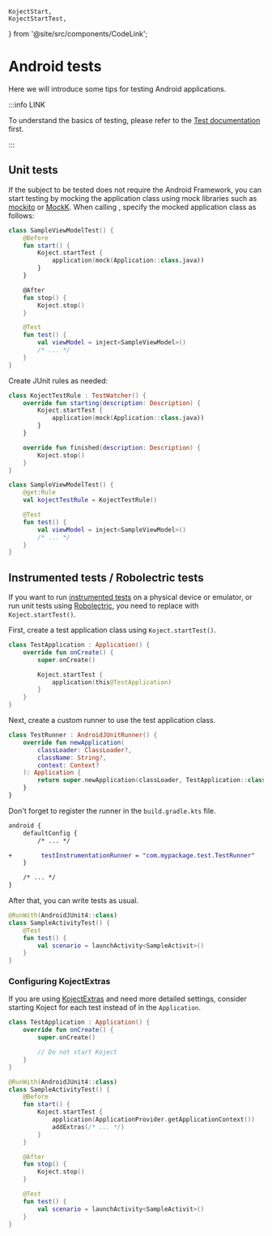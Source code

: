     KojectStart,
    KojectStartTest,
} from '@site/src/components/CodeLink';


# Android tests

Here we will introduce some tips for testing Android applications.

:::info LINK

To understand the basics of testing, please refer to the [Test documentation](/docs/test) first.

:::

## Unit tests
If the subject to be tested does not require the Android Framework, you can start testing by mocking the application class using mock libraries such as [mockito](https://site.mockito.org/) or [MockK](https://mockk.io/).
When calling <KojectStartTest/>, specify the mocked application class as follows:

```kotlin
class SampleViewModelTest() {
    @Before
    fun start() {
        Koject.startTest {
            application(mock(Application::class.java))
        }
    }

    @After
    fun stop() {
        Koject.stop()
    }

    @Test
    fun test() {
        val viewModel = inject<SampleViewModel>()
        /* ... */
    }
}
```

Create JUnit rules as needed:

```kotlin
class KojectTestRule : TestWatcher() {
    override fun starting(description: Description) {
        Koject.startTest {
            application(mock(Application::class.java))
        }
    }

    override fun finished(description: Description) {
        Koject.stop()
    }
}
```
```kotlin
class SampleViewModelTest() {
    @get:Rule
    val kojectTestRule = KojectTestRule()

    @Test
    fun test() {
        val viewModel = inject<SampleViewModel>()
        /* ... */
    }
}
```

## Instrumented tests / Robolectric tests

If you want to run [instrumented tests](https://developer.android.com/training/testing/instrumented-tests) on a physical device or emulator, or run unit tests using [Robolectric](https://robolectric.org/), you need to replace <KojectStart/> with `Koject.startTest()`.

First, create a test application class using `Koject.startTest()`.

```kotlin
class TestApplication : Application() {
    override fun onCreate() {
        super.onCreate()

        Koject.startTest {
            application(this@TestApplication)
        }
    }
}
```

Next, create a custom runner to use the test application class.

```kotlin
class TestRunner : AndroidJUnitRunner() {
    override fun newApplication(
        classLoader: ClassLoader?,
        className: String?,
        context: Context?
    ): Application {
        return super.newApplication(classLoader, TestApplication::class.java.name, context)
    }
}
```

Don't forget to register the runner in the `build.gradle.kts` file.

```diff title="build.gradle.kts"
android {
    defaultConfig {
        /* ... */

+        testInstrumentationRunner = "com.mypackage.test.TestRunner"
    }

    /* ... */
}
```

After that, you can write tests as usual.

```kotlin
@RunWith(AndroidJUnit4::class)
class SampleActivityTest() {
    @Test
    fun test() {
        val scenario = launchActivity<SampleActivit>()
    }
}
```

### Configuring KojectExtras
If you are using [KojectExtras](/docs/core/extras) and need more detailed settings, consider starting Koject for each test instead of in the `Application`.

```kotlin
class TestApplication : Application() {
    override fun onCreate() {
        super.onCreate()

        // Do not start Koject
    }
}
```
```kotlin
@RunWith(AndroidJUnit4::class)
class SampleActivityTest() {
    @Before
    fun start() {
        Koject.startTest {
            application(ApplicationProvider.getApplicationContext())
            addExtras(/* ... */)
        }
    }

    @After
    fun stop() {
        Koject.stop()
    }

    @Test
    fun test() {
        val scenario = launchActivity<SampleActivit>()
    }
}
```
